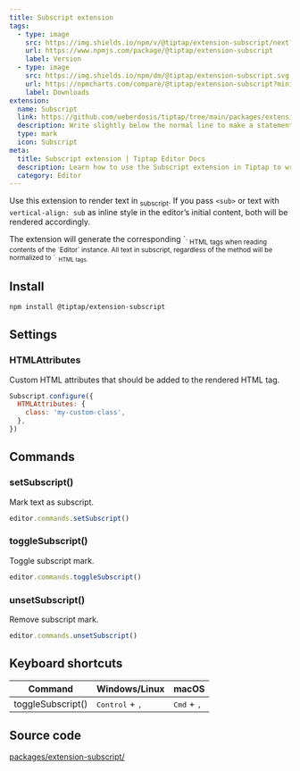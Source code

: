 ```yaml
---
title: Subscript extension
tags:
  - type: image
    src: https://img.shields.io/npm/v/@tiptap/extension-subscript/next?label=version
    url: https://www.npmjs.com/package/@tiptap/extension-subscript
    label: Version
  - type: image
    src: https://img.shields.io/npm/dm/@tiptap/extension-subscript.svg
    url: https://npmcharts.com/compare/@tiptap/extension-subscript?minimal=true
    label: Downloads
extension:
  name: Subscript
  link: https://github.com/ueberdosis/tiptap/tree/main/packages/extension-subscript
  description: Write slightly below the normal line to make a statement.
  type: mark
  icon: Subscript
meta:
  title: Subscript extension | Tiptap Editor Docs
  description: Learn how to use the Subscript extension in Tiptap to write slightly below the normal line and show your unique style.
  category: Editor
---
```



Use this extension to render text in <sub>subscript</sub>. If you pass `<sub>` or text with `vertical-align: sub` as inline style in the editor’s initial content, both will be rendered accordingly.

<Callout title="Restrictions" variant="default">
    The extension will generate the corresponding `<sub>` HTML tags when reading contents of the `Editor` instance. All text in subscript, regardless of the method will be normalized to `<sub>` HTML tags.
</Callout>

<CodeDemo path="/Marks/Subscript" />

## Install

```bash
npm install @tiptap/extension-subscript
```

## Settings

### HTMLAttributes

Custom HTML attributes that should be added to the rendered HTML tag.

```js
Subscript.configure({
  HTMLAttributes: {
    class: 'my-custom-class',
  },
})
```

## Commands

### setSubscript()

Mark text as subscript.

```js
editor.commands.setSubscript()
```

### toggleSubscript()

Toggle subscript mark.

```js
editor.commands.toggleSubscript()
```

### unsetSubscript()

Remove subscript mark.

```js
editor.commands.unsetSubscript()
```

## Keyboard shortcuts

| Command           | Windows/Linux                     | macOS                         |
| ----------------- | --------------------------------- | ----------------------------- |
| toggleSubscript() | <kbd>Control</kbd> + <kbd>,</kbd> | <kbd>Cmd</kbd> + <kbd>,</kbd> |

## Source code

[packages/extension-subscript/](https://github.com/ueberdosis/tiptap/blob/main/packages/extension-subscript/)
